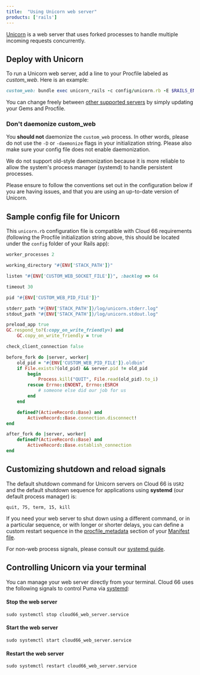```yaml
---
title:  "Using Unicorn web server"
products: ['rails']
---
```


[Unicorn](https://yhbt.net/unicorn/README.html) is a web server that uses forked processes to handle multiple incoming requests concurrently.

## Deploy with Unicorn

To run a Unicorn web server, add a line to your Procfile labeled as *custom_web*. Here is an example:

```ruby
custom_web: bundle exec unicorn_rails -c config/unicorn.rb -E $RAILS_ENV
```

You can change freely between [other supported servers](/:product/:version?/servers/custom-web-servers) by simply updating your Gems and Procfile.

### Don't daemonize custom_web

You **should not** daemonize the `custom_web` process. In other words, please do not use the `-D` or `-daemonize` flags in your initialization string. Please also make sure your config file does not enable daemonization.

We do not support old-style daemonization because it is more reliable to allow the system's process manager (systemd) to handle persistent processes.

<Callout type="warning" title="Take care">
Please ensure to follow the conventions set out in the configuration below if you are having issues, and that you are using an up-to-date version of Unicorn.
</Callout>

## Sample config file for Unicorn

This `unicorn.rb` configuration file is compatible with Cloud 66 requirements (following the Procfile initialization string above, this should be located under the `config` folder of your Rails app):

```ruby
worker_processes 2

working_directory "#{ENV['STACK_PATH']}"

listen "#{ENV['CUSTOM_WEB_SOCKET_FILE']}", :backlog => 64

timeout 30

pid "#{ENV['CUSTOM_WEB_PID_FILE']}"

stderr_path "#{ENV['STACK_PATH']}/log/unicorn.stderr.log"
stdout_path "#{ENV['STACK_PATH']}/log/unicorn.stdout.log"

preload_app true
GC.respond_to?(:copy_on_write_friendly=) and
	GC.copy_on_write_friendly = true

check_client_connection false

before_fork do |server, worker|
	old_pid = "#{ENV['CUSTOM_WEB_PID_FILE']}.oldbin"
	if File.exists?(old_pid) && server.pid != old_pid
		begin
			Process.kill("QUIT", File.read(old_pid).to_i)
		rescue Errno::ENOENT, Errno::ESRCH
			# someone else did our job for us
		end
	end

	defined?(ActiveRecord::Base) and
		ActiveRecord::Base.connection.disconnect!
end

after_fork do |server, worker|
	defined?(ActiveRecord::Base) and
		ActiveRecord::Base.establish_connection
end
```

## Customizing shutdown and reload signals

The default shutdown command for Unicorn servers on Cloud 66 is `USR2` and the default shutdown sequence for applications using **systemd** (our default process manager) is:

```terminal
quit, 75, term, 15, kill
```

If you need your web server to shut down using a different command, or in a particular sequence, or with longer or shorter delays, you can define a custom restart sequence in the [procfile_metadata](/:product/:version?/manifest/building-a-manifest-file#processes) section of your [Manifest file](/:product/:version?/manifest/what-is-a-manifest-file/).

For non-web process signals, please consult our [systemd guide](/:product/:version?/servers/systemd#process-signals).

## Controlling Unicorn via your terminal

You can manage your web server directly from your terminal. Cloud 66 uses the following signals to control Puma via [systemd](/:product/:version?/servers/systemd):

#### Stop the web server
```shell
sudo systemctl stop cloud66_web_server.service
```

#### Start the web server

```shell
sudo systemctl start cloud66_web_server.service
```

#### Restart the web server

```shell
sudo systemctl restart cloud66_web_server.service
```
